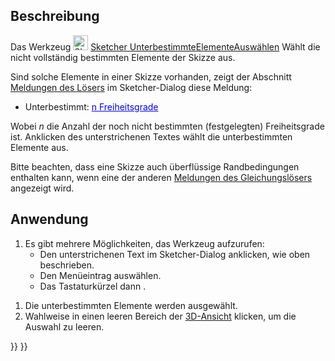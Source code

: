 <languages/>

{{Docnav/de
|[[Sketcher_JoinCurves/de|KurvenVerbinden]]
|[[Sketcher_SelectConstraints/de|RandbedingungenAuswählen]]
|[[Sketcher_Workbench/de|Sketcher]]
|IconL=Sketcher_JoinCurves.svg
|IconR=Sketcher_SelectConstraints.svg‎
|IconC=Workbench_Sketcher.svg
}}

{{GuiCommand/de
|Name=Sketcher SelectElementsWithDoFs
|Name/de=Sketcher UnterbestimmteElementeAuswählen
|MenuLocation=Skizze → Sketcher visuell → Unterbestimmte Elemente auswählen
|Workbenches=[[Sketcher_Workbench/de|Sketcher]]
|Shortcut={{KEY|Z}} {{KEY|F}}
|Version=0.18
}}

<span id="Description"></span>
==Beschreibung==

Das Werkzeug [[Image:Sketcher_SelectElementsWithDoFs.svg|24px]] [[Sketcher_SelectElementsWithDoFs/de|Sketcher UnterbestimmteElementeAuswählen]] Wählt die nicht vollständig bestimmten Elemente der Skizze aus.

Sind solche Elemente in einer Skizze vorhanden, zeigt der Abschnitt [[Sketcher_Dialog/de#Meldungen des Gleichungslösers|Meldungen des Lösers]] im Sketcher-Dialog diese Meldung:
* Unterbestimmt: <span style="color:blue;text-decoration:underline;">n Freiheitsgrade</span>
Wobei ''n'' die Anzahl der noch nicht bestimmten (festgelegten) Freiheitsgrade ist. Anklicken des unterstrichenen Textes wählt die unterbestimmten Elemente aus.

Bitte beachten, dass eine Skizze auch überflüssige Randbedingungen enthalten kann, wenn eine der anderen [[Sketcher_Dialog/de#Meldungen des Gleichungslösers|Meldungen des Gleichungslösers]] angezeigt wird.

<span id="Usage"></span>
==Anwendung==

# Es gibt mehrere Möglichkeiten, das Werkzeug aufzurufen:
#* Den unterstrichenen Text im Sketcher-Dialog anklicken, wie oben beschrieben.
#* Den Menüeintrag {{MenuCommand|Skizze → Sketcher visuell → [[Image:Sketcher_SelectElementsWithDoFs.svg|16px]] Unterbestimmte Elemente auswählen}} auswählen.
#* Das Tastaturkürzel {{KEY|Z}} dann {{KEY|F}}.

# Die unterbestimmten Elemente werden ausgewählt.
# Wahlweise in einen leeren Bereich der [[3D_view|3D-Ansicht]] klicken, um die Auswahl zu leeren.


{{Docnav/de
|[[Sketcher_JoinCurves/de|KurvenVerbinden]]
|[[Sketcher_SelectConstraints/de|RandbedingungenAuswählen]]
|[[Sketcher_Workbench/de|Sketcher]]
|IconL=Sketcher_JoinCurves.svg
|IconR=Sketcher_SelectConstraints.svg‎
|IconC=Workbench_Sketcher.svg
}}

{{Sketcher_Tools_navi{{#translation:}}}}
{{Userdocnavi{{#translation:}}}}